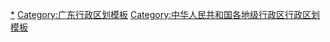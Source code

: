 {{Navbox
|name = 汕尾市行政区划
|listclass = hlist
|title = [[汕尾市]]行政区划
|above = 省级行政区：[[广东省]]　　政府驻地：[[城区 (汕尾市)|城区]]
|image = [[File:Administrative_Division_Shanwei.png|150px]]
|state = {{{state<includeonly>|collapsed</includeonly>}}}

|group1style = background: #ececec; text-align: center;
|group1 = [[县级行政区]]
|liststyle = background: #ececec; text-align: center;
|list1 = 4[[县级行政区]]（1[[市辖区]]、1[[县级市]]、2[[县]]）；54[[乡级行政区]]（14[[街道办事处]]、40[[行政建制镇|镇]]）

|group2 = [[市辖区]]
|groupstyle = text-align: center;
|list2 = {{Navbox|child

|group1 = [[城区 (汕尾市)|城区]]
|groupstyle = text-align: center;
|list1 =  {{Navbox|child
|group1 = 4街道
|list1 =
* [[新港街道 (汕尾市)|新港街道]]
* [[香洲街道]]
* [[凤山街道 (汕尾市)|凤山街道]]
* [[马宫街道]]
|group2 = 3镇
|list2 =
* [[红草镇]]
* [[东涌镇 (汕尾市)|东涌镇]]
* [[捷胜镇]]
|group3 = [[红海湾经济开发试验区]]
|group3style = background: #ececec
|list3 = {{Navbox|child
|group1 = 3街道
|groupstyle = background: #ececec
|list1 =
* [[田墘街道]]
* [[东洲街道 (汕尾市)|东洲街道]]
* [[遮浪街道]]
}}
}}
}}

|group3 = [[县级市]]
|list3 = {{Navbox|child

|group1 = [[陆丰市]]
|list1 =  {{Navbox|child
|group1 = 3街道
|list1 =
* [[东海街道 (陆丰市)|东海街道]]
* [[城东街道 (陆丰市)|城东街道]]
* [[河西街道 (陆丰市)|河西街道]]
|group2 = 17镇
|list2 =
* [[甲子镇 (陆丰市)|甲子镇]]
* [[碣石镇]]
* [[湖东镇 (陆丰市)|湖东镇]]
* [[大安镇 (陆丰市)|大安镇]]
* [[博美镇]]
* [[内湖镇]]
* [[南塘镇 (陆丰市)|南塘镇]]
* [[陂洋镇]]
* [[八万镇]]
* [[金厢镇]]
* [[潭西镇]]
* [[甲东镇]]
* [[河东镇 (陆丰市)|河东镇]]
* [[上英镇]]
* [[桥冲镇]]
* [[甲西镇]]
* [[西南镇 (陆丰市)|西南镇]]
}}
}}

|group4 = [[县]]
|list4 = {{Navbox|child

|group1 = [[海丰县]]
|list1 =  {{Navbox|child
|group1 = 12镇
|list1 =
* [[海城镇 (海丰县)|海城镇]]
* [[梅陇镇 (海丰县)|梅陇镇]]
* [[联安镇]]
* [[陶河镇]]
* [[赤坑镇 (海丰县)|赤坑镇]]
* [[大湖镇 (海丰县)|大湖镇]]
* [[可塘镇]]
* [[公平镇 (海丰县)|公平镇]]
* [[黄羌镇]]
* [[平东镇 (海丰县)|平东镇]]
* [[附城镇 (海丰县)|附城镇]]
* [[城东镇 (海丰县)|城东镇]]
|group2 = [[深汕特别合作区]]
|group2style = background: #ececec
|list2 = {{Navbox|child
|group1 = 4街道
|groupstyle = background: #ececec
|list1 =
* [[小漠街道]]
* [[鹅埠街道]]
* [[赤石街道]]
* [[鲘门街道]]
}}
}}

|group2 = [[陆河县]]
|list2 =  {{Navbox|child
|group1 = 8镇
|list1 =
* [[河田镇 (陆河县)|河田镇]]
* [[水唇镇]]
* [[河口镇 (陆河县)|河口镇]]
* [[新田镇 (陆河县)|新田镇]]
* [[上护镇]]
* [[螺溪镇 (陆河县)|螺溪镇]]
* [[东坑镇 (陆河县)|东坑镇]]
* [[南万镇]]
}}
}}
}}
<noinclude>
[[Category:汕尾行政区划|*]]
[[Category:广东行政区划模板]]
[[Category:中华人民共和国各地级行政区行政区划模板]]
</noinclude>
